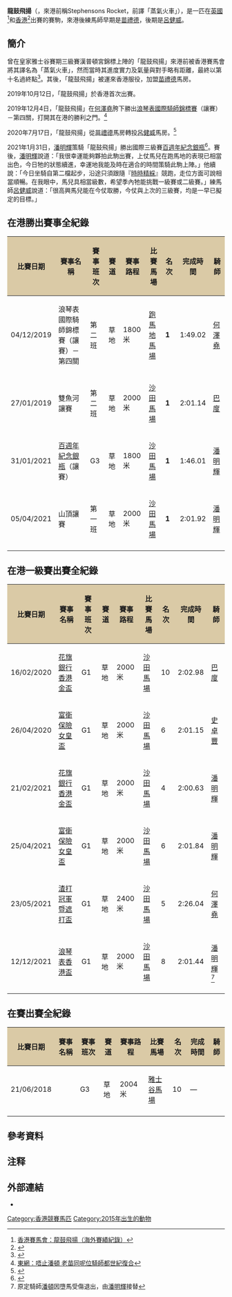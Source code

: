 {{Infobox racehorse
|name= 龍鼓飛揚
|image= 
|caption= 
|sire= Teofilo
|grandsire= Galileo（天文學家）
|dam= Tipperary Honor
|damsire= Highest Honor
|sex= 閹
|foaled= 2015年2月4日
|country= {{IRL}}
|colour= 灰
|breeder= 
|owner= 金玉滿堂團體（劉吳妹珠、黃汝坤、黃雍賢、劉業光、劉麗華與劉玉蓮）
|trainer= 鮑爾傑（英國）<br/>[[苗禮德|苗禮德]]（香港，2019－2020）<br/>[[呂健威|呂健威]]（香港，2020－）
|record= 5戰1冠1亞2第五（英國）<br/>24戰4冠4亞3季1殿3第五（香港）
|earnings= 10,045英鎊<br/>12,650,250港元
|wins= [[百週年紀念銀瓶|百週年紀念銀瓶]]（2021）
|updated= 2021年12月12日
}}

'''龍鼓飛揚'''（{{lang-en|Glorious Dragon}}，來港前稱Stephensons Rocket，前譯「蒸氣火車」），是一匹在[[英國|英國]]<ref>[https://racing.hkjc.com/racing/content/chinese/pp_formsheet/fsc_C120.pdf  香港賽馬會：龍鼓飛揚（海外賽績紀錄）]</ref>和[[香港|香港]]<ref>{{Cite web |url=https://racing.hkjc.com/racing/information/chinese/Horse/Horse.aspx?HorseId=HK_2018_C120 |title=香港賽馬會：馬匹資料 - 龍鼓飛揚 (C120) |access-date=2021-02-03 |archive-date=2021-01-27 |archive-url=https://web.archive.org/web/20210127190547/https://racing.hkjc.com/racing/information/Chinese/Horse/Horse.aspx?HorseId=HK_2018_C120 |dead-url=no }}</ref>出賽的賽駒，來港後練馬師早期是[[苗禮德|苗禮德]]，後期是[[呂健威|呂健威]]。

==簡介==
曾在皇家雅士谷賽期三級賽漢普頓宮錦標上陣的「龍鼓飛揚」來港前被香港賽馬會將其譯名為「蒸氣火車」，然而當時其進度實力及氣量與對手略有距離，最終以第十名過終點<ref>{{Cite web |url=https://racing.hkjc.com/racing/chinese/racing-info/newhorse.asp?racedate=20190207&raceNo=11&brandNo=C120 |title=香港賽馬會：初出馬介紹 - 龍鼓飛揚 (C120) |dead-url=no |access-date=2021-11-21 |archive-date=2021-11-21 |archive-url=https://web.archive.org/web/20211121172735/https://racing.hkjc.com/racing/chinese/racing-info/newhorse.asp?racedate=20190207&raceNo=11&brandNo=C120 }}</ref>。其後，「龍鼓飛揚」被運來香港服役，加盟[[苗禮德|苗禮德]]馬房。

2019年10月12日，「龍鼓飛揚」於香港首次出賽。

2019年12月4日，「龍鼓飛揚」在[[何澤堯|何澤堯]]胯下勝出[[2019年香港國際賽事#國際騎師錦標賽|浪琴表國際騎師錦標賽]]（讓賽）－第四關，打開其在港的勝利之門。<ref>[https://hk.on.cc/bknrac/bkn/cnt/news/20201208/bknrac-20201208103024723-1208_01002_001.html  東網：唔止潘頓 老苗同呢位騎師都世紀復合]</ref>

2020年7月17日，「龍鼓飛揚」從[[苗禮德|苗禮德]]馬房轉投[[呂健威|呂健威]]馬房。<ref>{{Cite web |url=https://hk.on.cc/bknrac/bkn/cnt/news/20200717/bknrac-20200717174821902-0717_01002_001.html |title=東方日報：希斯繼續收兵 一口氣擸5駒 |access-date=2020-07-17 |dead-url=no |archive-date=2021-11-21 |archive-url=https://web.archive.org/web/20211121172725/https://hk.on.cc/bknrac/bkn/cnt/news/20200717/bknrac-20200717174821902-0717_01002_001.html }}</ref>

2021年1月31日，[[潘明輝|潘明輝]]策騎「龍鼓飛揚」勝出國際三級賽[[百週年紀念銀瓶|百週年紀念銀瓶]]<ref>{{Cite web |url=http://cchorse.com/cnnews/a/2021-02-01/29525.html |title=環中馬術：「龍鼓飛揚」反先「時時精綵」奪百週年紀念銀瓶 |access-date=2022-01-08 |archive-date=2022-01-08 |archive-url=https://web.archive.org/web/20220108053915/http://cchorse.com/cnnews/a/2021-02-01/29525.html |dead-url=no }}</ref>。賽後，[[潘明輝|潘明輝]]說道：「我很幸運能夠夥拍此駒出賽，上仗馬兒在跑馬地的表現已相當出色，今日牠的狀態續進，幸運地我能及時在適合的時間策騎此駒上陣。」他續說：「今日坐騎自第二檔起步，沿途只須跟隨『[[時時精綵|時時精綵]]』競跑，走位方面可說相當順暢。在我眼中，馬兒具相當級數，希望季內牠能挑戰一級賽或二級賽。」練馬師[[呂健威|呂健威]]說道：「很高興馬兒能在今仗取勝，今仗與上次的三級賽，均是一早已擬定的目標。」

==在港勝出賽事全紀錄==
{| class = "wikitable sortable" style="text-align:center; width:90%"
|-
! scope="col" style="background:#dacaa6;" | 比賽日期
! scope="col" style="background:#dacaa6;" | 賽事名稱
! scope="col" style="background:#dacaa6;" | 賽事班次
! scope="col" style="background:#dacaa6;" | 賽道
! scope="col" style="background:#dacaa6;" | 賽事路程
! scope="col" style="background:#dacaa6;" | 比賽馬場
! scope="col" style="background:#dacaa6;" | 名次
! scope="col" style="background:#dacaa6;" | 完成時間
! scope="col" style="background:#dacaa6;" | 騎師
|-
| scope="row" style="font-weight:normal;" | 04/12/2019
| 浪琴表國際騎師錦標賽（讓賽）－第四關
| 第二班
| 草地
| 1800米
| [[跑馬地馬場|跑馬地馬場]]
| '''1'''
| 1:49.02
| [[何澤堯|何澤堯]]
|-
| scope="row" style="font-weight:normal;" | 27/01/2019
| 雙魚河讓賽
| 第二班
| 草地
| 2000米
| [[沙田馬場|沙田馬場]]
| '''1'''
| 2:01.14
| [[巴度|巴度]]
|-
| scope="row" style="font-weight:normal;" | 31/01/2021
| [[百週年紀念銀瓶|百週年紀念銀瓶]]（讓賽）
| G3
| 草地
| 1800米
| [[沙田馬場|沙田馬場]]
| '''1'''
| 1:46.01
| [[潘明輝|潘明輝]]
|-
| scope="row" style="font-weight:normal;" | 05/04/2021
| 山頂讓賽
| 第一班
| 草地
| 2000米
| [[沙田馬場|沙田馬場]]
| '''1'''
| 2:01.92
| [[潘明輝|潘明輝]]
|-
|}

==在港一級賽出賽全紀錄==
{| class = "wikitable sortable" style="text-align:center; width:90%"
|-
! scope="col" style="background:#dacaa6;" | 比賽日期
! scope="col" style="background:#dacaa6;" | 賽事名稱
! scope="col" style="background:#dacaa6;" | 賽事班次
! scope="col" style="background:#dacaa6;" | 賽道
! scope="col" style="background:#dacaa6;" | 賽事路程
! scope="col" style="background:#dacaa6;" | 比賽馬場
! scope="col" style="background:#dacaa6;" | 名次
! scope="col" style="background:#dacaa6;" | 完成時間
! scope="col" style="background:#dacaa6;" | 騎師
|-
| scope="row" style="font-weight:normal;" | 16/02/2020
| [[香港金盃|花旗銀行香港金盃]]
| G1
| 草地
| 2000米
| [[沙田馬場|沙田馬場]]
| 10
| 2:02.98
| [[巴度|巴度]]
|-
| scope="row" style="font-weight:normal;" | 26/04/2020
| [[女皇盃|富衛保險女皇盃]]
| G1
| 草地
| 2000米
| [[沙田馬場|沙田馬場]]
| 6
| 2:01.15
| [[史卓豐|史卓豐]]
|-
| scope="row" style="font-weight:normal;" | 21/02/2021
| [[香港金盃|花旗銀行香港金盃]]
| G1
| 草地
| 2000米
| [[沙田馬場|沙田馬場]]
| 4
| 2:00.63
| [[潘明輝|潘明輝]]
|-
| scope="row" style="font-weight:normal;" | 25/04/2021
| [[女皇盃|富衛保險女皇盃]]
| G1
| 草地
| 2000米
| [[沙田馬場|沙田馬場]]
| 6
| 2:01.84
| [[潘明輝|潘明輝]]
|-
| scope="row" style="font-weight:normal;" | 23/05/2021
| [[香港冠軍暨遮打盃|渣打冠軍暨遮打盃]]
| G1
| 草地
| 2400米
| [[沙田馬場|沙田馬場]]
| 5
| 2:26.04
| [[何澤堯|何澤堯]]
|-
| scope="row" style="font-weight:normal;" | 12/12/2021
| [[香港盃|浪琴表香港盃]]
| G1
| 草地
| 2000米
| [[沙田馬場|沙田馬場]]
| 8
| 2:01.44
| [[潘明輝|潘明輝]]<ref group="注" name="注1">原定騎師[[潘頓|潘頓]]因墮馬受傷退出，由[[潘明輝|潘明輝]]接替</ref>
|-
|}

==在賽出賽全紀錄==
{| class = "wikitable sortable" style="text-align:center; width:90%"
|-
! scope="col" style="background:#dacaa6;" | 比賽日期
! scope="col" style="background:#dacaa6;" | 賽事名稱
! scope="col" style="background:#dacaa6;" | 賽事班次
! scope="col" style="background:#dacaa6;" | 賽道
! scope="col" style="background:#dacaa6;" | 賽事路程
! scope="col" style="background:#dacaa6;" | 比賽馬場
! scope="col" style="background:#dacaa6;" | 名次
! scope="col" style="background:#dacaa6;" | 完成時間
! scope="col" style="background:#dacaa6;" | 騎師
|-
| scope="row" style="font-weight:normal;" | 21/06/2018
| {{link-en|漢普頓宮錦標|Hampton Court Stakes}}
| G3
| 草地
| 2004米
| [[雅士谷馬場|雅士谷馬場]]
| 10
| —
| {{link-en|史賓沙 (騎師)|Jamie Spencer|史賓沙}}
|-
|}

==參考資料==
<references/>

==注释==
{{Reflist|group="注"}}

==外部連結==
*{{cite news|url=https://racingnews.hkjc.com/chinese/2021/01/31/「龍鼓飛揚」勇奪百週年紀念銀瓶/|date=2021-01-31|accessdate=2021-01-31|title=「龍鼓飛揚」勇奪百週年紀念銀瓶}}

[[Category:香港競賽馬匹|Category:香港競賽馬匹]]
[[Category:2015年出生的動物|Category:2015年出生的動物]]